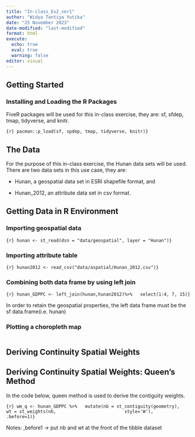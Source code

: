 ```yaml
---
title: "In-class_Ex2_ver1"
author: "Widya Tantiya Yutika"
date: "25 November 2023"
date-modified: "last-modified"
format: html
execute: 
  echo: true
  eval: true
  warning: false
editor: visual
---
```


## Getting Started

### Installing and Loading the R Packages

FiveR packages will be used for this in-class exercise, they are: sf, sfdep, tmap, tidyverse, and knitr.

```{r} pacman::p_load(sf, spdep, tmap, tidyverse, knitr)}
```

## The Data

For the purpose of this in-class exercise, the Hunan data sets will be used. There are two data sets in this use case, they are:

-   Hunan, a geospatial data set in ESRI shapefile format, and

-   Hunan_2012, an attribute data set in csv format.

## Getting Data in R Environment

### **Importing geospatial data**

```{r} hunan <- st_read(dsn = "data/geospatial", layer = "Hunan")}
```

### **Importing attribute table**

```{r} hunan2012 <- read_csv("data/aspatial/Hunan_2012.csv")}
```

### Combining both data frame by using left join

```{r} hunan_GDPPC <- left_join(hunan,hunan2012)%>%   select(1:4, 7, 15)}
```

In order to retain the geospatial properties, the left data frame must be the sf data.frame(i.e. hunan)

### Plotting a choropleth map

```r
```

## Deriving Continuity Spatial Weights

## Deriving Continuity Spatial Weights: Queen's Method

In the code below, queen method is used to derive the contiguity weights.

```{r} wm_q <- hunan_GDPPC %>%   mutate(nb = st_contiguity(geometry),          wt = st_weights(nb,                          style='W'),          .before=1)}
```

Notes: ,before1 -\> put nb and wt at the front of the tibble dataset
